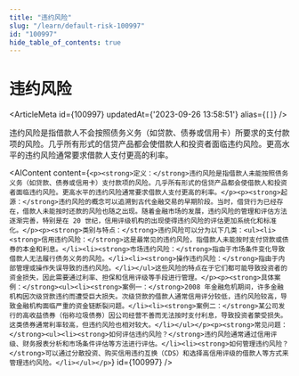 ```yaml
---
title: "违约风险"
slug: "/learn/default-risk-100997"
id: "100997"
hide_table_of_contents: true
---
```



# 违约风险

<ArticleMeta id={100997} updatedAt={'2023-09-26 13:58:51'} alias={`[]`} />
<div className='border-solid border-b border-t-0 my-4 border-[var(--ifm-color-gray-300)]' />

违约风险是指借款人不会按照债务义务（如贷款、债券或信用卡）所要求的支付款项的风险。几乎所有形式的信贷产品都会使借款人和投资者面临违约风险。更高水平的违约风险通常要求借款人支付更高的利率。

<AIContent content={`<p><strong>定义：</strong>违约风险是指借款人未能按照债务义务（如贷款、债券或信用卡）支付款项的风险。几乎所有形式的信贷产品都会使借款人和投资者面临违约风险。更高水平的违约风险通常要求借款人支付更高的利率。</p><p><strong>起源：</strong>违约风险的概念可以追溯到古代金融交易的早期阶段。当时，借贷行为已经存在，借款人未能按时还款的风险也随之出现。随着金融市场的发展，违约风险的管理和评估方法逐渐完善，特别是在 20 世纪，信用评级机构的出现使得违约风险的评估更加系统化和标准化。</p><p><strong>类别与特点：</strong>违约风险可以分为以下几类：<ul><li><strong>信用违约风险：</strong>这是最常见的违约风险，指借款人未能按时支付贷款或债券的本金和利息。</li><li><strong>市场违约风险：</strong>指由于市场条件变化导致借款人无法履行债务义务的风险。</li><li><strong>操作违约风险：</strong>指由于内部管理或操作失误导致的违约风险。</li></ul>这些风险的特点在于它们都可能导致投资者的资金损失，因此需要通过利率、担保和信用评级等手段进行管理。</p><p><strong>具体案例：</strong><ul><li><strong>案例一：</strong>2008 年金融危机期间，许多金融机构因次级贷款违约而遭受巨大损失。次级贷款的借款人通常信用评分较低，违约风险较高，导致金融机构面临严重的资金链断裂问题。</li><li><strong>案例二：</strong>某公司发行的高收益债券（俗称垃圾债券）因公司经营不善而无法按时支付利息，导致投资者蒙受损失。这类债券通常利率较高，但违约风险也相对较大。</li></ul></p><p><strong>常见问题：</strong><ul><li><strong>如何评估违约风险？</strong>违约风险通常通过信用评级、财务报表分析和市场条件评估等方法进行评估。</li><li><strong>如何管理违约风险？</strong>可以通过分散投资、购买信用违约互换（CDS）和选择高信用评级的借款人等方式来管理违约风险。</li></ul></p>`} id={100997} />
